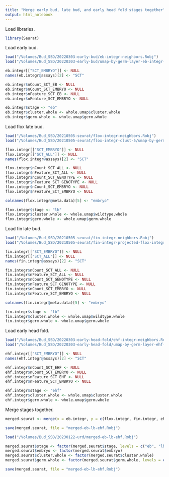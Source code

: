 ```yaml
---
title: "Merge early bud, late bud, and early head fold stages together"
output: html_notebook
---
```


Load libraries.
```r
library(Seurat)
```

Load early bud.
```r
load("/Volumes/Bud_SSD/20220303-early-bud/eb-integr-neighbors.Robj")
load("/Volumes/Bud_SSD/20220303-early-bud/umap-by-germ-layer-eb-integr-clust-4-8.Robj")

eb.integr[["SCT_EMBRYO"]] <- NULL
names(eb.integr@assays)[2] <- "SCT"

eb.integr$nCount_SCT_EB <- NULL
eb.integr$nCount_SCT_EMBRYO <- NULL
eb.integr$nFeature_SCT_EB <- NULL
eb.integr$nFeature_SCT_EMBRYO <- NULL

eb.integr$stage <- "eb"
eb.integr$cluster.whole <- whole.umap$cluster.whole
eb.integr$germ.whole <- whole.umap$germ.whole

```

Load flox late bud.
```r
load("/Volumes/Bud_SSD/20210505-seurat/flox-integr-neighbors.Robj")
load("/Volumes/Bud_SSD/20210505-seurat/flox-integr-clust-5/umap-by-germ-layer-flox-integr-clust-5-18.Robj")

flox.integr[["SCT_EMBRYO"]] <- NULL
flox.integr[["SCT_ALL"]] <- NULL
names(flox.integr@assays)[2] <- "SCT"

flox.integr$nCount_SCT_ALL <- NULL
flox.integr$nFeature_SCT_ALL <- NULL
flox.integr$nCount_SCT_GENOTYPE <- NULL
flox.integr$nFeature_SCT_GENOTYPE <- NULL
flox.integr$nCount_SCT_EMBRYO <- NULL
flox.integr$nFeature_SCT_EMBRYO <- NULL

colnames(flox.integr@meta.data)[5] <- "embryo"

flox.integr$stage <- "lb"
flox.integr$cluster.whole <- whole.umap$wildtype.whole
flox.integr$germ.whole <- whole.umap$germ.whole
```

Load fin late bud.
```r
load("/Volumes/Bud_SSD/20210505-seurat/fin-integr-neighbors.Robj")
load("/Volumes/Bud_SSD/20210505-seurat/fin-integr-projected-flox-integr-clust-5-18/projected-umap-by-germ-layer-fin-integr-projected-flox-integr-clust-5-18.Robj")

fin.integr[["SCT_EMBRYO"]] <- NULL
fin.integr[["SCT_ALL"]] <- NULL
names(fin.integr@assays)[2] <- "SCT"

fin.integr$nCount_SCT_ALL <- NULL
fin.integr$nFeature_SCT_ALL <- NULL
fin.integr$nCount_SCT_GENOTYPE <- NULL
fin.integr$nFeature_SCT_GENOTYPE <- NULL
fin.integr$nCount_SCT_EMBRYO <- NULL
fin.integr$nFeature_SCT_EMBRYO <- NULL

colnames(fin.integr@meta.data)[5] <- "embryo"

fin.integr$stage <- "lb"
fin.integr$cluster.whole <- whole.umap$wildtype.whole
fin.integr$germ.whole <- whole.umap$germ.whole
```

Load early head fold.
```r
load("/Volumes/Bud_SSD/20220303-early-head-fold/ehf-integr-neighbors.Robj")
load("/Volumes/Bud_SSD/20220303-early-head-fold/umap-by-germ-layer-ehf-integr-clust-4-13.Robj")

ehf.integr[["SCT_EMBRYO"]] <- NULL
names(ehf.integr@assays)[2] <- "SCT"

ehf.integr$nCount_SCT_EHF <- NULL
ehf.integr$nCount_SCT_EMBRYO <- NULL
ehf.integr$nFeature_SCT_EHF <- NULL
ehf.integr$nFeature_SCT_EMBRYO <- NULL

ehf.integr$stage <- "ehf"
ehf.integr$cluster.whole <- whole.umap$cluster.whole
ehf.integr$germ.whole <- whole.umap$germ.whole
```

Merge stages together.
```r
merged.seurat <- merge(x = eb.integr, y = c(flox.integr, fin.integr, ehf.integr), add.cell.ids = c("eb", "flox.lb", "fin.lb", "ehf"), merge.data = TRUE)

save(merged.seurat, file = "merged-eb-lb-ehf.Robj")
```

```r
load("/Volumes/Bud_SSD/20230122-urd/merged-eb-lb-ehf.Robj")

merged.seurat$stage <- factor(merged.seurat$stage, levels = c("eb", "lb", "ehf"))
merged.seurat$embryo <- factor(merged.seurat$embryo)
merged.seurat$cluster.whole <- factor(merged.seurat$cluster.whole)
merged.seurat$germ.whole <- factor(merged.seurat$germ.whole, levels = c("ECT", "MES", "END"))

save(merged.seurat, file = "merged-eb-lb-ehf.Robj")
```

